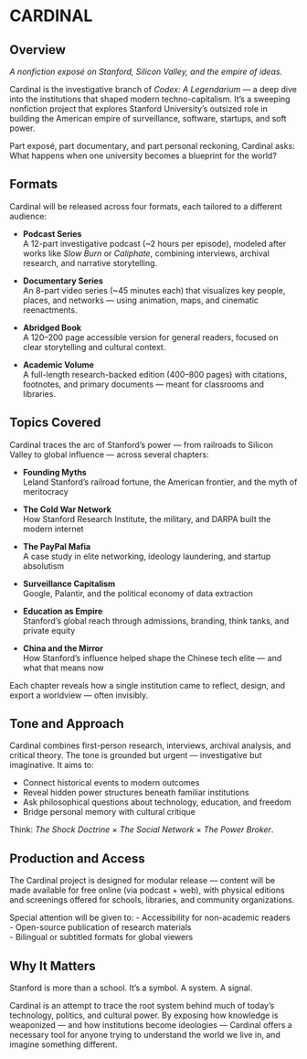 # CARDINAL {.unnumbered}

## Overview  
*A nonfiction exposé on Stanford, Silicon Valley, and the empire of ideas.*

Cardinal is the investigative branch of *Codex: A Legendarium* — a deep dive into the institutions that shaped modern techno-capitalism. It’s a sweeping nonfiction project that explores Stanford University’s outsized role in building the American empire of surveillance, software, startups, and soft power.

Part exposé, part documentary, and part personal reckoning, Cardinal asks: What happens when one university becomes a blueprint for the world?

## Formats

Cardinal will be released across four formats, each tailored to a different audience:

- **Podcast Series**  
  A 12-part investigative podcast (~2 hours per episode), modeled after works like *Slow Burn* or *Caliphate*, combining interviews, archival research, and narrative storytelling.

- **Documentary Series**  
  An 8-part video series (~45 minutes each) that visualizes key people, places, and networks — using animation, maps, and cinematic reenactments.

- **Abridged Book**  
  A 120–200 page accessible version for general readers, focused on clear storytelling and cultural context.

- **Academic Volume**  
  A full-length research-backed edition (400–800 pages) with citations, footnotes, and primary documents — meant for classrooms and libraries.

## Topics Covered

Cardinal traces the arc of Stanford’s power — from railroads to Silicon Valley to global influence — across several chapters:

- **Founding Myths**  
  Leland Stanford’s railroad fortune, the American frontier, and the myth of meritocracy

- **The Cold War Network**  
  How Stanford Research Institute, the military, and DARPA built the modern internet

- **The PayPal Mafia**  
  A case study in elite networking, ideology laundering, and startup absolutism

- **Surveillance Capitalism**  
  Google, Palantir, and the political economy of data extraction

- **Education as Empire**  
  Stanford’s global reach through admissions, branding, think tanks, and private equity

- **China and the Mirror**  
  How Stanford’s influence helped shape the Chinese tech elite — and what that means now

Each chapter reveals how a single institution came to reflect, design, and export a worldview — often invisibly.

## Tone and Approach

Cardinal combines first-person research, interviews, archival analysis, and critical theory. The tone is grounded but urgent — investigative but imaginative. It aims to:

- Connect historical events to modern outcomes  
- Reveal hidden power structures beneath familiar institutions  
- Ask philosophical questions about technology, education, and freedom  
- Bridge personal memory with cultural critique

Think: *The Shock Doctrine* × *The Social Network* × *The Power Broker*.

## Production and Access

The Cardinal project is designed for modular release — content will be made available for free online (via podcast + web), with physical editions and screenings offered for schools, libraries, and community organizations.

Special attention will be given to:
- Accessibility for non-academic readers  
- Open-source publication of research materials  
- Bilingual or subtitled formats for global viewers

## Why It Matters

Stanford is more than a school. It’s a symbol. A system. A signal.

Cardinal is an attempt to trace the root system behind much of today’s technology, politics, and cultural power. By exposing how knowledge is weaponized — and how institutions become ideologies — Cardinal offers a necessary tool for anyone trying to understand the world we live in, and imagine something different.

